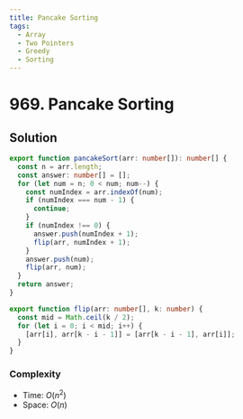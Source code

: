 ```yaml
---
title: Pancake Sorting
tags:
  - Array
  - Two Pointers
  - Greedy
  - Sorting
---
```


# 969. Pancake Sorting

<Badges>
  <LevelBadge level="medium" />
  <TopicBadge name="Array" slug="array" />
  <TopicBadge name="Two Pointers" slug="two-pointers" />
  <TopicBadge name="Greedy" slug="greedy" />
  <TopicBadge name="Sorting" slug="sorting" />
</Badges>

## Solution

```typescript filename="solution.ts" copy
export function pancakeSort(arr: number[]): number[] {
  const n = arr.length;
  const answer: number[] = [];
  for (let num = n; 0 < num; num--) {
    const numIndex = arr.indexOf(num);
    if (numIndex === num - 1) {
      continue;
    }
    if (numIndex !== 0) {
      answer.push(numIndex + 1);
      flip(arr, numIndex + 1);
    }
    answer.push(num);
    flip(arr, num);
  }
  return answer;
}

export function flip(arr: number[], k: number) {
  const mid = Math.ceil(k / 2);
  for (let i = 0; i < mid; i++) {
    [arr[i], arr[k - i - 1]] = [arr[k - i - 1], arr[i]];
  }
}
```

### Complexity

- Time: $O(n^2)$
- Space: $O(n)$

<ProblemLink
  codingSite="leetcode"
  href="https://leetcode.com/problems/pancake-sorting"
  title="Pancake Sorting"
/>
